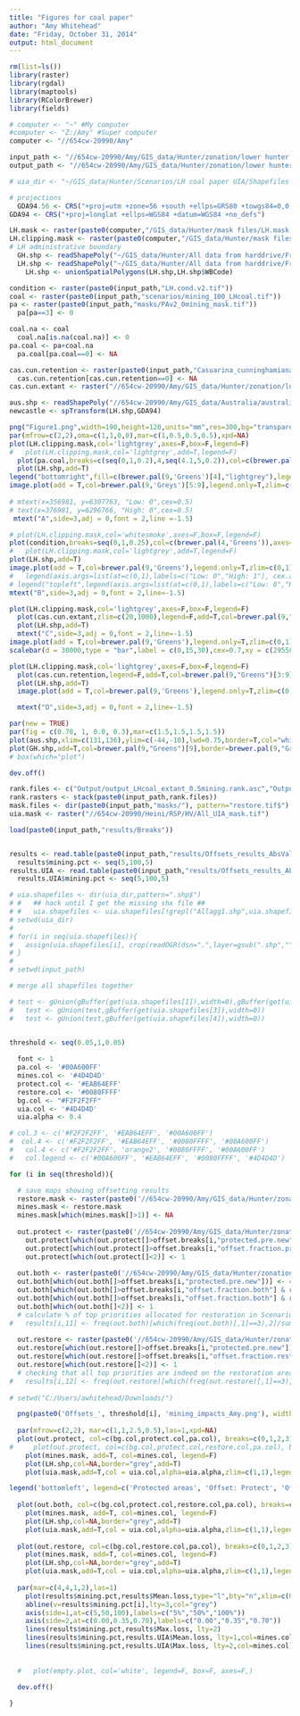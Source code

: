 ```yaml
---
title: "Figures for coal paper"
author: "Amy Whitehead"
date: "Friday, October 31, 2014"
output: html_document
---
```


```r
rm(list=ls())
library(raster)
library(rgdal)
library(maptools)
library(RColorBrewer)
library(fields)

# computer <- "~" #My computer
#computer <- "Z:/Amy" #Super computer
computer <- "//654cw-20990/Amy"

input_path <- "//654cw-20990/Amy/GIS_data/Hunter/zonation/lower hunter coal paper/"
output_path <- "//654cw-20990/Amy/GIS_data/Hunter/zonation/lower hunter coal paper/"

# uia_dir <- "~/GIS_data/Hunter/Scenarios/LH coal paper UIA/Shapefiles for Amy"

# projections 
  GDA94.56 <- CRS("+proj=utm +zone=56 +south +ellps=GRS80 +towgs84=0,0,0,0,0,0,0 +units=m +no_defs")
GDA94 <- CRS("+proj=longlat +ellps=WGS84 +datum=WGS84 +no_defs")

```

```r
LH.mask <- raster(paste0(computer,"/GIS_data/Hunter/mask files/LH.mask.tif"))
LH.clipping.mask <- raster(paste0(computer,"/GIS_data/Hunter/mask files/LH.clipping.mask.tif"))
# LH administrative boundary
  GH.shp <- readShapePoly("~/GIS_data/Hunter/All data from harddrive/From HCCREMS/Boundaries/AoI/HCCREMS_LGA.shp",proj4=GDA94)
  LH.shp <- readShapePoly("~/GIS_data/Hunter/All data from harddrive/From DO/OEH_Lower_Hunter_18122012/Administrative/5_LGAs_StudyArea.shp", proj4=GDA94.56)
    LH.shp <- unionSpatialPolygons(LH.shp,LH.shp$WBCode) 

condition <- raster(paste0(input_path,"LH.cond.v2.tif"))
coal <- raster(paste0(input_path,"scenarios/mining_100_LHcoal.tif"))
pa <- raster(paste0(input_path,"masks/PAv2_0mining_mask.tif"))
  pa[pa==3] <- 0

coal.na <- coal
  coal.na[is.na(coal.na)] <- 0
pa.coal <- pa+coal.na
  pa.coal[pa.coal==0] <- NA

cas.cun.retention <- raster(paste0(input_path,"Casuarina_cunninghamiana_subsp._cunninghamiana_pre1750_SDM.LH_retention.tif"))
  cas.cun.retention[cas.cun.retention==0] <- NA
cas.cun.extant <- raster("//654cw-20990/Amy/GIS_data/Hunter/zonation/lower hunter/extant/Casuarina_cunninghamiana_subsp._cunninghamiana_SDM.LH.tif")

aus.shp <- readShapePoly("//654cw-20990/Amy/GIS_data/Australia/australia_one polygon.shp")
newcastle <- spTransform(LH.shp,GDA94)
```

```r
png("Figure1.png",width=190,height=120,units="mm",res=300,bg="transparent")
par(mfrow=c(2,2),oma=c(1,1,0,0),mar=c(1,0.5,0.5,0.5),xpd=NA)
plot(LH.clipping.mask,col='lightgrey',axes=F,box=F,legend=F)
#   plot(LH.clipping.mask,col='lightgrey',add=T,legend=F)
  plot(pa.coal,breaks=c(seq(0,1,0.2),4,seq(4.1,5,0.2)),col=c(brewer.pal(9,'Greys')[5:9],brewer.pal(9,'Greens')[4],brewer.pal(9,'Greens')[5:9]),legend=F,add=T)
  plot(LH.shp,add=T)
legend("bottomright",fill=c(brewer.pal(9,'Greens')[4],"lightgrey"),legend=c("Protected areas","Remnant vegetation"),bty="n",cex=0.8,inset=c(0,0.01))
image.plot(add = T,col=brewer.pal(9,'Greys')[5:9],legend.only=T,zlim=c(0,1),axis.args=list(at=c(0,1),labels=c("Low: 0","High: 1"), cex.axis=0.6),legend.args=list(text='Probability of mining', side=3, cex=0.6,adj=0),horizontal=T,smallplot=c(0.01,0.21,0.1,0.12))
 
# mtext(x=356981, y=6307763, "Low: 0",cex=0.5)
# text(x=376981, y=6296766, "High: 0",cex=0.5)
 mtext("A",side=3,adj = 0,font = 2,line =-1.5)

# plot(LH.clipping.mask,col='whitesmoke',axes=F,box=F,legend=F)
plot(condition,breaks=seq(0,1,0.25),col=c(brewer.pal(4,'Greens')),axes=F,box=F,legend=F)
#   plot(LH.clipping.mask,col='lightgrey',add=T,legend=F)
plot(LH.shp,add=T)
image.plot(add = T,col=brewer.pal(9,'Greens'),legend.only=T,zlim=c(0,1),axis.args=list(at=c(0,1),labels=c("Low: 0","High: 1"), cex.axis=0.6),legend.args=list(text='Condition', side=3, cex=0.7,adj=0),horizontal=T,smallplot=c(0.01,0.21,0.1,0.12))
#   legend(axis.args=list(at=c(0,1),labels=c("Low: 0","High: 1"), cex.axis=0.6),   legend.args=list(text='Condition', side=3, font=2, cex=0.7),legend.shrink=0.3,legend.width=0.6,"topleft")
# legend("topleft",legend(axis.args=list(at=c(0,1),labels=c("Low: 0","High: 1"), cex.axis=0.6),   legend.args=list(text='Condition', side=3, font=2, cex=0.7),legend.shrink=0.3,legend.width=0.6,"topleft"))
mtext("B",side=3,adj = 0,font = 2,line=-1.5)

plot(LH.clipping.mask,col='lightgrey',axes=F,box=F,legend=F)
  plot(cas.cun.extant,zlim=c(20,1000),legend=F,add=T,col=brewer.pal(9,"Greens")[3:9])
  plot(LH.shp,add=T)
  mtext("C",side=3,adj = 0,font = 2,line=-1.5)
image.plot(add = T,col=brewer.pal(9,'Greens'),legend.only=T,zlim=c(0,1),legend.shrink=0.5,legend.width=1,axis.args=list(at=c(0,1),labels=c("Low: 0","High: 1"), cex.axis=0.6),legend.args=list(text='Likelihood of occurrence', side=3, cex=0.7,adj=0),horizontal=T,smallplot=c(0.01,0.21,0.1,0.12),legend.line=0)
scalebar(d = 30000,type = "bar",label = c(0,15,30),cex=0.7,xy = c(295500,6385000),xpd=NA)

plot(LH.clipping.mask,col='lightgrey',axes=F,box=F,legend=F)
  plot(cas.cun.retention,legend=F,add=T,col=brewer.pal(9,"Greens")[3:9])
  plot(LH.shp,add=T)
  image.plot(add = T,col=brewer.pal(9,'Greens'),legend.only=T,zlim=c(0,1),legend.shrink=0.5,legend.width=1,axis.args=list(at=c(0,1),labels=c("Low: 0","High: 1"), cex.axis=0.6),legend.args=list(text='Restoration potential', side=3, cex=0.65,adj=0),horizontal=T,smallplot=c(0.01,0.21,0.1,0.12))

  mtext("D",side=3,adj = 0,font = 2,line=-1.5)

par(new = TRUE)
par(fig = c(0.78, 1, 0.0, 0.3),mar=c(1.5,1.5,1.5,1.5))
plot(aus.shp,xlim=c(131,136),ylim=c(-44,-10),lwd=0.75,border=T,col="white")
plot(GH.shp,add=T,col=brewer.pal(9,"Greens")[9],border=brewer.pal(9,"Greens")[9])
# box(which="plot")

dev.off()

```


```r
rank.files <- c("Output/output_LHcoal_extant_0.5mining.rank.asc","Output/output_LHcoal_restore_0.5mining_PA.rank.asc","Output/output_LHcoal_retention_0.5mining_PA.rank.asc")
rank.rasters <- stack(paste0(input_path,rank.files))
mask.files <- dir(paste0(input_path,"masks/"), pattern="restore.tif$")
uia.mask <- raster("//654cw-20990/Heini/RSP/HV/All_UIA_mask.tif")

load(paste0(input_path,"results/Breaks"))


results <- read.table(paste0(input_path,"results/Offsets_results_AbsVal.txt"),header=T)
  results$mining.pct <- seq(5,100,5)
results.UIA <- read.table(paste0(input_path,"results/Offsets_results_AbsValue_UIA.txt"),header=T)
  results.UIA$mining.pct <- seq(5,100,5)

# uia.shapefiles <- dir(uia_dir,pattern=".shp$")
# #   ## hack until I get the missing shx file ##
# #   uia.shapefiles <- uia.shapefiles[!grepl("Allagg1.shp",uia.shapefiles)]
# setwd(uia_dir)
# 
# for(i in seq(uia.shapefiles)){
#   assign(uia.shapefiles[i], crop(readOGR(dsn=".",layer=gsub(".shp","",uia.shapefiles[i])),LH.mask))
# }
# 
# setwd(input_path)

# merge all shapefiles together

# test <- gUnion(gBuffer(get(uia.shapefiles[1]),width=0),gBuffer(get(uia.shapefiles[2]),width=0))
#   test <- gUnion(test,gBuffer(get(uia.shapefiles[3]),width=0))
#   test <- gUnion(test,gBuffer(get(uia.shapefiles[4]),width=0))
  
```

```r
threshold <- seq(0.05,1,0.05)

  font <- 1
  pa.col <- '#00A600FF'
  mines.col <- '#4D4D4D'
  protect.col <- '#EAB64EFF'
  restore.col <- '#0080FFFF'
  bg.col <- "#F2F2F2FF"
  uia.col <- '#4D4D4D'
  uia.alpha <- 0.4

# col.3 <- c('#F2F2F2FF', '#EAB64EFF', '#00A600FF')
#  col.4 <- c('#F2F2F2FF', '#EAB64EFF', '#0080FFFF', '#00A600FF')
#   col.4 <- c('#F2F2F2FF', 'orange2', '#0080FFFF', '#00A600FF')
#   col.legend <- c('#00A600FF', '#EAB64EFF', '#0080FFFF', '#4D4D4D')

for (i in seq(threshold)){

  # save maps showing offsetting results
  restore.mask <- raster(paste0('//654cw-20990/Amy/GIS_data/Hunter/zonation/lower hunter coal paper/masks/PAv2_', threshold[i], 'mining_mask.restore.tif'))
  mines.mask <- restore.mask
  mines.mask[which(mines.mask[]>1)] <- NA
  
  out.protect <- raster(paste0('//654cw-20990/Amy/GIS_data/Hunter/zonation/lower hunter coal paper/Output/output_LHcoal_extant2_', threshold[i], 'mining.rank.asc'))
    out.protect[which(out.protect[]>offset.breaks[i,"protected.pre.new"])] <- 3
    out.protect[which(out.protect[]>offset.breaks[i,"offset.fraction.protect"] & out.protect[]<(offset.breaks[i,"protected.pre.new"]) & restore.mask[]==2)] <- 2
    out.protect[which(out.protect[]<2)] <- 1
  
  out.both <- raster(paste0('//654cw-20990/Amy/GIS_data/Hunter/zonation/lower hunter coal paper/Output/output_LHcoal_retention_', threshold[i], 'mining_PA.rank.asc'))
  out.both[which(out.both[]>offset.breaks[i,"protected.pre.new"])] <- 4
  out.both[which(out.both[]>offset.breaks[i,"offset.fraction.both"] & restore.mask[]==3)] <- 3
  out.both[which(out.both[]>offset.breaks[i,"offset.fraction.both"] & restore.mask[]==2)] <- 2
  out.both[which(out.both[]<2)] <- 1
  # calculate % of top priorities allocated for restoration in Scenario 2
#   results[i,11] <- freq(out.both)[which(freq(out.both)[,1]==3),2]/sum(freq(out.both)[which(freq(out.both)[,1] %in% c(3,2)),2])
  
  out.restore <- raster(paste0('//654cw-20990/Amy/GIS_data/Hunter/zonation/lower hunter coal paper/Output/output_LHcoal_restore_', threshold[i], 'mining_PA.rank.asc'))
  out.restore[which(out.restore[]>offset.breaks[i,"protected.pre.new"])] <- 3
  out.restore[which(out.restore[]>offset.breaks[i,"offset.fraction.restore"] & out.restore[]<(offset.breaks[i,"protected.pre.new"]) & restore.mask[]==3)] <- 2
  out.restore[which(out.restore[]<2)] <- 1
  # checking that all top priorities are indeed on the restoration area
#   results[i,12] <- freq(out.restore)[which(freq(out.restore)[,1]==3),2]/sum(freq(out.restore)[which(freq(out.restore)[,1] %in% c(3,2)),2])
 
# setwd("C:/Users/awhitehead/Downloads/")

  png(paste0('Offsets_', threshold[i], 'mining_impacts_Amy.png'), width = 15, height = 12, units="cm",res=300,bg="transparent",pointsize=12)
  
  par(mfrow=c(2,2), mar=c(1,1,2.5,0.5),las=1,xpd=NA)
  plot(out.protect, col=c(bg.col,protect.col,pa.col), breaks=c(0,1,2,3), legend=F, box=F, axes=F, main='Protect', cex.main=font)
#     plot(out.protect, col=c(bg.col,protect.col,restore.col,pa.col), breaks=c(0,offset.fraction.restore,(1-protected.pre.new),1), legend=F, box=F, axes=F, main='Protect', cex.main=font) 
    plot(mines.mask, add=T, col=mines.col, legend=F)
    plot(LH.shp,col=NA,border="grey",add=T)
    plot(uia.mask,add=T,col = uia.col,alpha=uia.alpha,zlim=c(1,1),legend=F)

legend('bottomleft', legend=c('Protected areas', 'Offset: Protect', 'Offset: Restore', 'Area mined'), fill=c(pa.col,protect.col,restore.col,mines.col), bty='n', cex=1,horiz =T,xpd = NA )
  
  plot(out.both, col=c(bg.col,protect.col,restore.col,pa.col), breaks=c(0,1,2,3,4), legend=F, box=F, axes=F, main='Both', cex.main=font)
    plot(mines.mask, add=T, col=mines.col, legend=F)
    plot(LH.shp,col=NA,border="grey",add=T)
    plot(uia.mask,add=T,col = uia.col,alpha=uia.alpha,zlim=c(1,1),legend=F)
  
  plot(out.restore, col=c(bg.col,restore.col,pa.col), breaks=c(0,1,2,3), legend=F, box=F, axes=F, main='Restore', cex.main=font)
    plot(mines.mask, add=T, col=mines.col, legend=F)
    plot(LH.shp,col=NA,border="grey",add=T)
    plot(uia.mask,add=T,col = uia.col,alpha=uia.alpha,zlim=c(1,1),legend=F)
  
  par(mar=c(4,4,1,2),las=1)
    plot(results$mining.pct,results$Mean.loss,type="l",bty="n",xlim=c(0.05,100),ylim=c(0,0.7),ylab="Proportion of distributions lost",xlab="Titles mined",axes=F)
    abline(v=results$mining.pct[i],lty=3,col="grey")
    axis(side=1,at=c(5,50,100),labels=c("5%","50%","100%"))
    axis(side=2,at=c(0.00,0.35,0.70),labels=c("0.00","0.35","0.70"))
    lines(results$mining.pct,results$Max.loss, lty=2)
    lines(results$mining.pct,results.UIA$Mean.loss, lty=1,col=mines.col)
    lines(results$mining.pct,results.UIA$Max.loss, lty=2,col=mines.col)
      
    
  #   plot(empty.plot, col='white', legend=F, box=F, axes=F,)
  
  dev.off()

}

```
